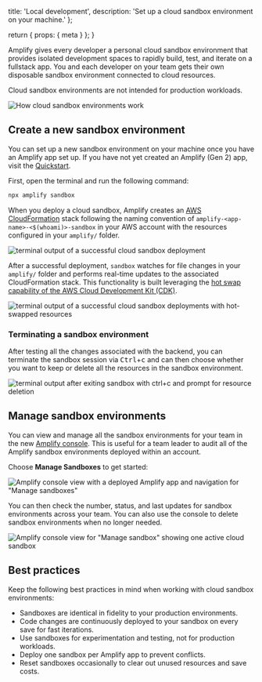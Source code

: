 
  title: 'Local development',
  description: 'Set up a cloud sandbox environment on your machine.'
};

  return {
    props: {
      meta
    }
  };
}

Amplify gives every developer a personal cloud sandbox environment that provides isolated development spaces to rapidly build, test, and iterate on a fullstack app. You and each developer on your team gets their own disposable sandbox environment connected to cloud resources.

<Callout>

Cloud sandbox environments are not intended for production workloads.

</Callout>

![How cloud sandbox environments work](/images/gen2/how-amplify-works/sandbox.png)

## Create a new sandbox environment

You can set up a new sandbox environment on your machine once you have an Amplify app set up. If you have not yet created an Amplify (Gen 2) app, visit the [Quickstart](/gen2/start/quickstart).

First, open the terminal and run the following command:

```bash
npx amplify sandbox
```

When you deploy a cloud sandbox, Amplify creates an [AWS CloudFormation](https://aws.amazon.com/cloudformation/) stack following the naming convention of `amplify-<app-name>-<$(whoami)>-sandbox` in your AWS account with the resources configured in your `amplify/` folder.

![terminal output of a successful cloud sandbox deployment](/images/gen2/sandbox/sandbox1.png)

After a successful deployment, `sandbox` watches for file changes in your `amplify/` folder and performs real-time updates to the associated CloudFormation stack. This functionality is built leveraging the [hot swap capability of the AWS Cloud Development Kit (CDK)](https://docs.aws.amazon.com/cdk/v2/guide/cli.html#cli-deploy-hotswap).

![terminal output of a successful cloud sandbox deployments with hot-swapped resources](/images/gen2/sandbox/sandbox2.png)

### Terminating a sandbox environment

After testing all the changes associated with the backend, you can terminate the sandbox session via <kbd>Ctrl</kbd>+<kbd>c</kbd> and can then choose whether you want to keep or delete all the resources in the sandbox environment.

![terminal output after exiting sandbox with ctrl+c and prompt for resource deletion](/images/gen2/sandbox/sandbox3.png)

## Manage sandbox environments

You can view and manage all the sandbox environments for your team in the new [Amplify console](https://us-east-1.console.aws.amazon.com/amplify/apps/sandboxes). This is useful for a team leader to audit all of the Amplify sandbox environments deployed within an account.

Choose **Manage Sandboxes** to get started:

![Amplify console view with a deployed Amplify app and navigation for "Manage sandboxes"](/images/gen2/sandbox/sandbox4.png)

You can then check the number, status, and last updates for sandbox environments across your team. You can also use the console to delete sandbox environments when no longer needed.

![Amplify console view for "Manage sandbox" showing one active cloud sandbox](/images/gen2/sandbox/sandbox5.png)

## Best practices

Keep the following best practices in mind when working with cloud sandbox environments:

- Sandboxes are identical in fidelity to your production environments.
- Code changes are continuously deployed to your sandbox on every save for fast iterations.
- Use sandboxes for experimentation and testing, not for production workloads.
- Deploy one sandbox per Amplify app to prevent conflicts.
- Reset sandboxes occasionally to clear out unused resources and save costs.
